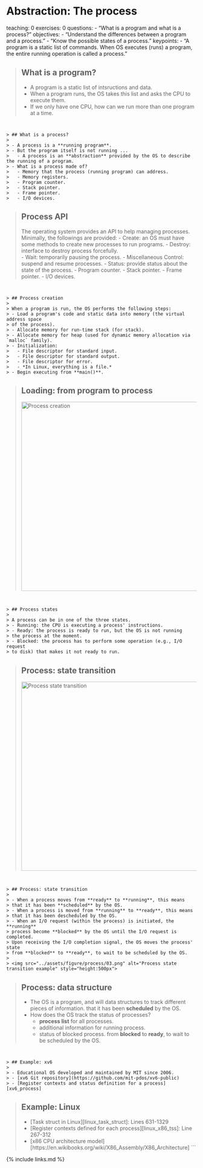 # Abstraction: The process
teaching: 0
exercises: 0
questions:
- "What is a program and what is a process?"
objectives:
- "Understand the differences between a program and a process."
- "Know the possible states of a process."
keypoints:
- "A program is a static list of commands. When OS executes (runs) a program, the 
entire running operation is called a process."


> ## What is a program?
>
> - A program is a static list of intsructions and data.
> - When a program runs, the OS takes this list and asks the CPU to execute them. 
> - If we only have one CPU, how can we run more than one program at a time. 
```


> ## What is a process?
>
> - A process is a **running program**.
> - But the program itself is not running ...
>   - A process is an **abstraction** provided by the OS to describe the running of a program.   
> - What is a process made of?
>   - Memory that the process (running program) can address.
>   - Memory registers.
>   - Program counter. 
>   - Stack pointer.
>   - Frame pointer.
>   - I/O devices. 
```


> ## Process API
>
> The operating system provides an API to help managing processes. Minimally, the followings 
> are provided:
> - Create: an OS must have some methods to create new processes to run programs. 
> - Destroy: interface to destroy process forcefully.    
> - Wait: temporarily pausing the process. 
> - Miscellaneous Control: suspend and resume processes. 
> - Status: provide status about the state of the process. 
>   - Program counter. 
>   - Stack pointer.
>   - Frame pointer.
>   - I/O devices. 
```


> ## Process creation
>
> When a program is run, the OS performs the following steps: 
> - Load a program's code and static data into memory (the virtual address space
> of the process).
> - Allocate memory for run-time stack (for stack).     
> - Allocate memory for heap (used for dynamic memory allocation via `malloc` family).
> - Initialization: 
>   - File descriptor for standard input.
>   - File descriptor for standard output. 
>   - File descriptor for error. 
>   - *In Linux, everything is a file.*
> - Begin executing from **main()**. 
```


> ## Loading: from program to process
>
> <img src="../assets/figure/process/01.png" alt="Process creation" style="height:500px">
>
```


> ## Process states
>
> A process can be in one of the three states. 
> - Running: the CPU is executing a process' instructions.
> - Ready: the process is ready to run, but the OS is not running 
> the process at the moment.
> - Blocked: the process has to perform some operation (e.g., I/O request
> to disk) that makes it not ready to run. 
```


> ## Process: state transition
>
> <img src="../assets/figure/process/02.png" alt="Process state transition" style="height:500px">
>
```


> ## Process: state transition
>
> - When a process moves from **ready** to **running**, this means
> that it has been **scheduled** by the OS. 
> - When a process is moved from **running** to **ready**, this means
> that it has been descheduled by the OS. 
> - When an I/O request (within the process) is initiated, the **running** 
> process become **blocked** by the OS until the I/O request is completed. 
> Upon receiving the I/O completion signal, the OS moves the process' state
> from **blocked** to **ready**, to wait to be scheduled by the OS. 
> 
> <img src="../assets/figure/process/03.png" alt="Process state transition example" style="height:500px">
```


> ## Process: data structure
>
> - The OS is a program, and will data structures to track different pieces of information.
> that it has been **scheduled** by the OS. 
> - How does the OS track the status of processes?
>   - **process list** for all processes.  
>   - additional information for running process.  
>   - status of blocked process. 
> from **blocked** to **ready**, to wait to be scheduled by the OS. 
```


> ## Example: xv6
>
> - Educational OS developed and maintained by MIT since 2006. 
> - [xv6 Git repository](https://github.com/mit-pdos/xv6-public)
> - [Register contexts and status definition for a process][xv6_process]
```


> ## Example: Linux 
>
> - [Task struct in Linux][linux_task_struct]: Lines 631-1329
> - [Register contexts defined for each process][linux_x86_tss]: Line 267-312
> - [x86 CPU architecture model][https://en.wikibooks.org/wiki/X86_Assembly/X86_Architecture]
```


{% include links.md %}

